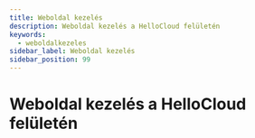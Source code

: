 ```yaml
---
title: Weboldal kezelés
description: Weboldal kezelés a HelloCloud felületén
keywords:
  - weboldalkezeles
sidebar_label: Weboldal kezelés
sidebar_position: 99
---
```



# <FontAwesomeIcon icon="fa-duotone fa-file-invoice text-primary" /> Weboldal kezelés a HelloCloud felületén

<DocCardList />

